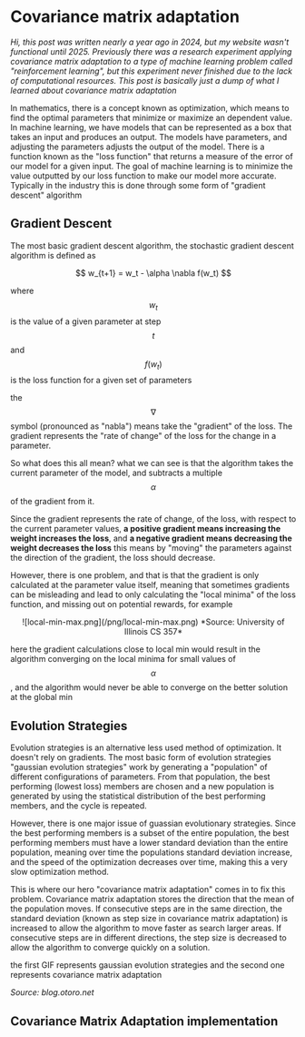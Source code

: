 # Covariance matrix adaptation

*Hi, this post was written nearly a year ago in 2024, but my website wasn't functional until 2025. Previously there was a research experiment applying covariance matrix adaptation to a type of machine learning problem called "reinforcement learning", but this experiment never finished due to the lack of computational resources. This post is basically just a dump of what I learned about covariance matrix adaptation*

In mathematics, there is a concept known as optimization, which means to find the optimal parameters that minimize or maximize an dependent value. In machine learning, we have models that can be represented as a box that takes an input and produces an output. The models have parameters, and adjusting the parameters adjusts the output of the model. There is a function known as the "loss function" that returns a measure of the error of our model for a given input. The goal of machine learning is to minimize the value outputted by our loss function to make our model more accurate. Typically in the industry this is done through some form of "gradient descent" algorithm
## Gradient Descent

The most basic gradient descent algorithm, the stochastic gradient descent algorithm is defined as 

<center>$$ w_{t+1} = w_t - \alpha \nabla f(w_t) $$</center>

where $$w_t$$ is the value of a given parameter at step $$t$$ and $$f(w_t)$$ is the loss function for a given set of parameters

the $$\nabla$$ symbol (pronounced as "nabla") means take the "gradient" of the loss. The gradient represents the "rate of change" of the loss for the change in a parameter.

So what does this all mean? what we can see is that the algorithm takes the current parameter of the model, and subtracts a multiple $$\alpha$$ of the gradient from it.

Since the gradient represents the rate of change, of the loss, with respect to the current parameter values, **a positive gradient means increasing the weight increases the loss**, and **a negative gradient means decreasing the weight decreases the loss**
this means by "moving" the parameters against the direction of the gradient, the loss should decrease.

However, there is one problem, and that is that the gradient is only calculated at the parameter value itself, meaning that sometimes gradients can be misleading and lead to only calculating the "local minima" of the loss function, and missing out on potential rewards, for example

<center>
![local-min-max.png](/png/local-min-max.png)
*Source: University of Illinois CS 357*
</center>

here the gradient calculations close to local min would result in the algorithm converging on the local minima for small values of $$\alpha$$, and the algorithm would never be able to converge on the better solution at the global min

## Evolution Strategies

Evolution strategies is an alternative less used method of optimization. It doesn't rely on gradients. The most basic form of evolution strategies "gaussian evolution strategies" work by generating a "population" of different configurations of parameters. From that population, the best performing (lowest loss) members are chosen and a new population is generated by using the statistical distribution of the best performing members, and the cycle is repeated.

However, there is one major issue of guassian evolutionary strategies. Since the best performing members is a subset of the entire population, the best performing members must have a lower standard deviation than the entire population, meaning over time the populations standard deviation increase, and the speed of the optimization decreases over time, making this a very slow optimization method.

This is where our hero "covariance matrix adaptation" comes in to fix this problem. Covariance matrix adaptation stores the direction that the mean of the population moves. If consecutive steps are in the same direction, the standard deviation (known as step size in covariance matrix adaptation) is increased to allow the algorithm to move faster as search larger areas. If consecutive steps are in different directions, the step size is decreased to allow the algorithm to converge quickly on a solution.

the first GIF represents gaussian evolution strategies and the second one represents covariance matrix adaptation

*Source: blog.otoro.net*

## Covariance Matrix Adaptation implementation
